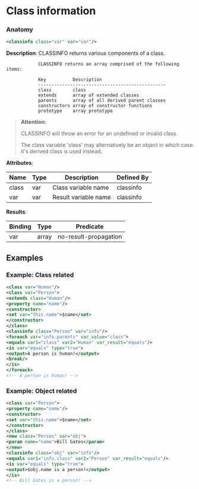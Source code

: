 # Class information

### Anatomy

```xml
<classinfo class="var" var="var"/>
```

 **Description**:
 CLASSINFO returns various components of a class.


				CLASSINFO returns an array comprised of the following items:

				Key          Description
				------------------------------------------------
				class        class
				extends      array of extended classes
				parents      array of all derived parent classes
				constructors array of constructor functions
				prototype    array prototype
			


> **Attention:**
>
> CLASSINFO will throw an error for an undefined or invalid class.
> 
> The class variable 'class' may alternatively be an object in which case it's derived class is used instead.

**Attributes**:

| Name | Type | Description | Defined By |
| ---- | ---- | ----------- | ---------- |
| class | var | Class variable name | classinfo |
| var | var | Result variable name | classinfo |


**Results**:

| Binding | Type | Predicate |
| ------- | ---- | --------- |
| var | array | no-result-propagation |


## Examples

### Example: Class related

```xml
<class var="Human"/>
<class var="Person">
<extends class="Human"/>
<property name="name"/>
<constructor>
<set var="this.name">$name</set>
</constructor>
</class>
<classinfo class="Person" var="info"/>
<foreach var="info.parents" var_value="class">
<equals var1="class" var2="Human" var_result="equals"/>
<is var="equals" type="true">
<output>A person is human!</output>
<break/>
</is>
</foreach>
<!-- A person is human! -->
```

### Example: Object related

```xml
<class var="Person">
<property name="name"/>
<constructor>
<set var="this.name">$name</set>
</constructor>
</class>
<new class="Person" var="obj">
<param name="name">Bill Gates</param>
</new>
<classinfo class="obj" var="info"/>
<equals var1="info.class" var2="Person" var_result="equals"/>
<is var="equals" type="true">
<output>$obj.name is a person!</output>
</is>
<!-- Bill Gates is a person! -->
```

